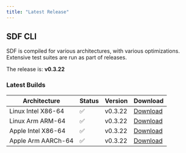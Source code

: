 ```yaml
---
title: "Latest Release" 
---
```


## SDF CLI

SDF is compiled for various architectures, with various optimizations. Extensive
test suites are run as part of releases.

The  release is: **v0.3.22**

### Latest Builds

| Architecture           | Status | Version | Download |
| ---------------------- | ------ | ------- | -------- |
| Linux Intel X86-64     |   ✅   | v0.3.22  | [Download](https://cdn.sdf.com/releases/download/sdf-v0.3.22-x86_64-unknown-linux-musl.tar.gz) |
| Linux Arm ARM-64       |   ✅   | v0.3.22  | [Download](https://cdn.sdf.com/releases/download/sdf-v0.3.22-arm-unknown-linux-gnueabihf.tar.gz) |
| Apple Intel X86-64     |   ✅   | v0.3.22  | [Download](https://cdn.sdf.com/releases/download/sdf-v0.3.22-x86_64-apple-darwin.tar.gz) |
| Apple Arm AARCh-64     |   ✅   | v0.3.22  | [Download](https://cdn.sdf.com/releases/download/sdf-v0.3.22-aarch64-apple-darwin.tar.gz) |
